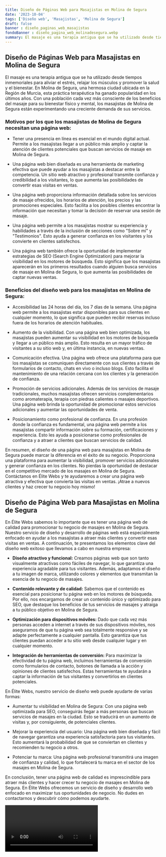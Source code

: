 ```yaml
---
title: Diseño de Páginas Web para Masajistas en Molina de Segura
date: '2023-10-04'
tags: ['Diseño web', 'Masajistas', 'Molina de Segura']
draft: false
banner : diseño_paginas_web_masajistas
fondoBanner : diseño_pagina_web_molinadesegura.webp
summary: El masaje es una terapia antigua que se ha utilizado desde tiempos inmemoriales para aliviar el estrés, relajar los músculos y promover la salud y el bienestar. En Molina de Segura, una hermosa ciudad ubicada en la Región de Murcia, esta práctica terapéutica ha ganado popularidad en los últimos años. Con una población cada vez más consciente de los beneficios del masaje para su bienestar físico y mental, los masajistas de Molina de Segura están experimentando una creciente demanda de sus servicios.
---
```


## Diseño de Páginas Web para Masajistas en Molina de Segura

El masaje es una terapia antigua que se ha utilizado desde tiempos inmemoriales para aliviar el estrés, relajar los músculos y promover la salud y el bienestar. En Molina de Segura, una hermosa ciudad ubicada en la Región de Murcia, esta práctica terapéutica ha ganado popularidad en los últimos años. Con una población cada vez más consciente de los beneficios del masaje para su bienestar físico y mental, los masajistas de Molina de Segura están experimentando una creciente demanda de sus servicios.

### Motivos por los que los masajistas de Molina de Segura necesitan una página web:

- Tener una presencia en línea es esencial en el mundo digital actual. Permite a los masajistas llegar a un público más amplio y captar la atención de clientes potenciales que buscan servicios de masaje en Molina de Segura.

- Una página web bien diseñada es una herramienta de marketing efectiva que puede ayudar a los masajistas a destacar entre la competencia. Un sitio web atractivo y profesional transmite confianza y credibilidad a los visitantes, lo que aumenta las posibilidades de convertir esas visitas en ventas.

- Una página web proporciona información detallada sobre los servicios de masaje ofrecidos, los horarios de atención, los precios y las promociones especiales. Esto facilita a los posibles clientes encontrar la información que necesitan y tomar la decisión de reservar una sesión de masaje.

- Una página web permite a los masajistas mostrar su experiencia y habilidades a través de la inclusión de secciones como "Sobre mí" y "Testimonios". Esto ayuda a generar confianza en los visitantes y los convierte en clientes satisfechos.

- Una página web también ofrece la oportunidad de implementar estrategias de SEO (Search Engine Optimization) para mejorar la visibilidad en los motores de búsqueda. Esto significa que los masajistas aparecerán en los primeros resultados cuando alguien busca servicios de masaje en Molina de Segura, lo que aumenta las posibilidades de captar nuevas ventas.

### Beneficios del diseño web para los masajistas en Molina de Segura:

- Accesibilidad las 24 horas del día, los 7 días de la semana. Una página web permite a los masajistas estar disponibles para sus clientes en cualquier momento, lo que significa que pueden recibir reservas incluso fuera de los horarios de atención habituales.

- Aumento de la visibilidad. Con una página web bien optimizada, los masajistas pueden aumentar su visibilidad en los motores de búsqueda y llegar a un público más amplio. Esto resulta en un mayor tráfico de visitantes a su sitio web y, en última instancia, en nuevas ventas.

- Comunicación efectiva. Una página web ofrece una plataforma para que los masajistas se comuniquen directamente con sus clientes a través de formularios de contacto, chats en vivo o incluso blogs. Esto facilita el mantenimiento de una relación cercana con los clientes y la generación de confianza.

- Promoción de servicios adicionales. Además de los servicios de masaje tradicionales, muchos masajistas ofrecen servicios complementarios como aromaterapia, terapia con piedras calientes o masajes deportivos. Una página web brinda la oportunidad de promocionar estos servicios adicionales y aumentar las oportunidades de venta.

- Posicionamiento como profesional de confianza. En una profesión donde la confianza es fundamental, una página web permite a los masajistas compartir información sobre su formación, certificaciones y experiencia. Esto les ayuda a posicionarse como profesionales de confianza y a atraer a clientes que buscan servicios de calidad.

En resumen, el diseño de una página web para masajistas en Molina de Segura puede marcar la diferencia en el éxito de su negocio. Proporciona una plataforma para aumentar la visibilidad, promover servicios adicionales y generar confianza en los clientes. No pierdas la oportunidad de destacar en el competitivo mercado de los masajes en Molina de Segura. Contáctanos en Élite Webs y te ayudaremos a crear una página web atractiva y efectiva que convierta las visitas en ventas. ¡Atrae a nuevos clientes y haz crecer tu negocio hoy mismo!

<GifSeo />

<Cta />

## Diseño de Página Web para Masajistas en Molina de Segura

En Élite Webs sabemos lo importante que es tener una página web de calidad para promocionar tu negocio de masajes en Molina de Segura. Nuestro servicio de diseño y desarrollo de páginas web está especialmente enfocado en ayudar a los masajistas a atraer más clientes y convertir esas visitas en ventas. A continuación, te presentamos los elementos clave del diseño web exitoso que llevamos a cabo en nuestra empresa:

- **Diseño atractivo y funcional:** Creamos páginas web que son tanto visualmente atractivas como fáciles de navegar, lo que garantiza una experiencia agradable para tus visitantes. Además, adaptamos el diseño a tu imagen de marca, utilizando colores y elementos que transmitan la esencia de tu negocio de masajes.

- **Contenido relevante y de calidad:** Sabemos que el contenido es esencial para posicionar tu página web en los motores de búsqueda. Por ello, nos encargamos de crear un contenido único y optimizado para SEO, que destaque los beneficios de tus servicios de masajes y atraiga a tu público objetivo en Molina de Segura.

- **Optimización para dispositivos móviles:** Dado que cada vez más personas acceden a internet a través de sus dispositivos móviles, nos aseguramos de que tu página web sea totalmente responsive y se adapte perfectamente a cualquier pantalla. Esto garantiza que tus clientes puedan acceder a tu sitio web desde cualquier lugar y en cualquier momento.

- **Integración de herramientas de conversión:** Para maximizar la efectividad de tu página web, incluimos herramientas de conversión como formularios de contacto, botones de llamada a la acción y opiniones de clientes satisfechos. Estas herramientas te ayudarán a captar la información de tus visitantes y convertirlos en clientes potenciales.

En Élite Webs, nuestro servicio de diseño web puede ayudarte de varias formas:

- Aumentar tu visibilidad en Molina de Segura: Con una página web optimizada para SEO, conseguirás llegar a más personas que buscan servicios de masajes en la ciudad. Esto se traducirá en un aumento de visitas y, por consiguiente, de potenciales clientes.

- Mejorar la experiencia del usuario: Una página web bien diseñada y fácil de navegar garantiza una experiencia satisfactoria para tus visitantes. Esto aumentará la probabilidad de que se conviertan en clientes y recomienden tu negocio a otros.

- Potenciar tu marca: Una página web profesional transmitirá una imagen de confianza y calidad, lo que fortalecerá tu marca en el sector de los masajes en Molina de Segura.

En conclusión, tener una página web de calidad es imprescindible para atraer más clientes y hacer crecer tu negocio de masajes en Molina de Segura. En Élite Webs ofrecemos un servicio de diseño y desarrollo web enfocado en maximizar tus oportunidades de negocio. No dudes en contactarnos y descubrir cómo podemos ayudarte.

<Video />

<CtaBot job='Masajistas' city='Molina de Segura'/>

<Gmaps query='Molina de Segura+españa+maps' />